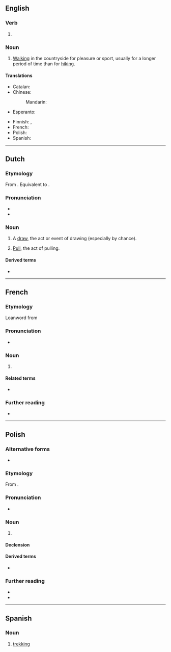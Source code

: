 ==English==

===Verb===
{{head|en|verb form}}

# {{present participle of|en|trek|nocat=1}}

===Noun===
{{en-noun|-|s}}

# [[walking|Walking]] in the countryside for pleasure or sport, usually for a longer period of time than for [[hiking]].

====Translations====
{{trans-top|Walking, hiking}}
* Catalan: {{t+|ca|tresc|m}}
* Chinese:
*: Mandarin: {{t-needed|cmn}}
* Esperanto: {{t-needed|eo}}
{{trans-mid}}
* Finnish: {{t+|fi|vaellus}}, {{t+|fi|vaeltaminen}}
* French: {{t+|fr|trekking|m}}
* Polish: {{t+|pl|trekking|m}}
* Spanish: {{t+|es|senderismo|m}}
{{trans-bottom}}

----

==Dutch==

===Etymology===
From {{inh|nl|dum|treckinge}}. Equivalent to {{suf|nl|trekken|t1=to pull, draw|-ing|t2=-ing}}.

===Pronunciation===
* {{IPA|nl|/ˈtrɛ.kɪŋ/}}
* {{hyphenation|nl|trek|king}}

===Noun===
{{nl-noun|f|-en|trekkinkje}}

# A [[draw]], the act or event of drawing (especially by chance).
# {{lb|nl|now|uncommon}} [[pull|Pull]], the act of pulling.

====Derived terms====
* {{l|nl|trekkingsrecht}}

----

==French==

===Etymology===
Loanword from {{etyl|en|fr}}

===Pronunciation===
* {{fr-IPA}}

===Noun===
{{fr-noun|m}}

# {{l|en|trekking}}

====Related terms====
* {{l|fr|trekkeur}}

===Further reading===
* {{R:TLFi}}

----

==Polish==
{{wp|lang=pl}}

===Alternative forms===
* {{alter|pl|treking}}

===Etymology===
From {{bor|pl|en|trekking}}.

===Pronunciation===
* {{pl-IPA|treking}}

===Noun===
{{pl-noun|m-in}}

# {{lb|pl|sports}} {{l|en|trekking}}

====Declension====
{{pl-decl-noun-m-in|tantum=s}}

====Derived terms====
* {{q|adjective}} {{l|pl|trekkingowy}}

===Further reading===
* {{R:pl:WSJP}}
* {{R:PWN}}

----

==Spanish==

===Noun===
{{es-noun|m}}

# [[#English|trekking]]